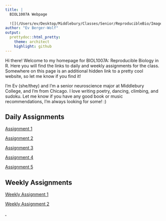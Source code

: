 ```yaml
---
title: |
  BIOL1007A Webpage  
  
  ![](/Users/ev/Desktop/Middlebury/Classes/Senior/ReproducibleBio/Images/computerCat.jpeg){width=3in}  
author: "Ev Berger-Wolf"
output: 
  prettydoc::html_pretty:
    theme: architect
    highlight: github
---
```


Hi there! Welcome to my homepage for BIOL1007A: Reproducible Biology in R. Here you will find the links to daily and weekly assignments for the class. Somewhere on this page is an additional hidden link to a pretty cool website, so let me know if you find it! 

I'm Ev (she/they) and I'm a senior neuroscience major at Middlebury College, and I'm from Chicago. I love writing poetry, dancing, climbing, and sudoku. Let me know if you have any good book or music recommendations, I'm always looking for some! :)

## Daily Assignments
[Assignment 1](Assignment1.html)

[Assignment 2](Assignment2.html)

[Assignment 3](Assignment3.html)

[Assignment 4](Assignment4.html)

[Assignment 5](Assignment5.html)

## Weekly Assignments
[Weekly Assignment 1](WeeklyAssignment1.html)

[Weekly Assignment 2](WeeklyAssignment2.html)

<abbr title="you found it!"><a href="https://zoomquilt.org/" target="_blank"><font color="white">.</a></font></abbr>